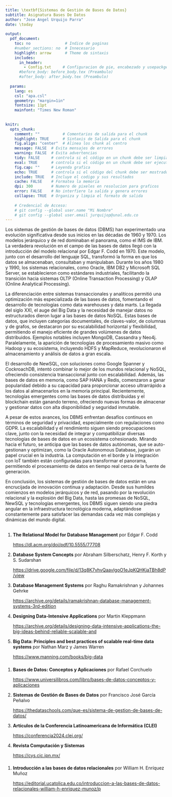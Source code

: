 ```yaml
---
title: \textbf{Sistemas de Gestión de Bases de Datos}
subtitle: Asignatura Bases De Datos
author: "Jose Angel Urquijo Parra"
date: \today
  
output:
  pdf_document:
    toc: no               # Indice de paginas
    #number_sections: no  # Innecesario 
    highlight: arrow      # Theme de sintaxis
    includes:
      in_header:
        - Config.txt     # Configuracion de pie, encabezado y usepackge
      #before_body: before_body.tex (Preambulo)
      #after_body: after_body.tex (Preambulo)
        
  params:
    lang: es
    csl: "apa.csl"
    geometry: "margin=1in"
    fontsize: 11pt
    mainfont: "Times New Roman"
    
        
knitr:
  opts_chunk:
    comment: ""          # Comentarios de salida para el chunk
    highlight: TRUE      # Sintaxis de Salida para el chunk
    fig.align: "center"  # Alinea los chunk al centro
    message: FALSE  # Evita mensajes de errores
    warning: FALSE  # Evita advertencias
    tidy: FALSE     # controla si el código en un chunk debe ser limpiado o reformateado
    eval: TRUE      # controla si el código en un chunk debe ser ejecutado o no al generar
    fig.cap: ""     # Leyenda grafica
    echo: TRUE      # controla si el código del chunk debe ser mostrado en el documento
    include: TRUE   # Incluye el codigo y sus resultados 
    cache: FALSE    # Formatea la memoria
    dpi: 300        # Numero de pixeles en resolucion para graficos
    error: FALSE    # No interfiere la salida y genera errores
    collapse: TRUE  # Organiza y limpia el formato de salida
    
    # Credencial de Acceso: 
    # git config --global user.name "Mi Nombre"
    # git config --global user.email jurquijop@unal.edu.co
---
```


Los sistemas de gestión de bases de datos (DBMS) han experimentado una evolución significativa desde sus inicios en las décadas de 1960 y 1970. Los modelos jerárquico y de red dominaban el panorama, como el IMS de IBM. La verdadera revolución en el campo de las bases de datos llegó con la introducción del modelo relacional por Edgar F. Codd en 1970. Este modelo, junto con el desarrollo del lenguaje SQL, transformó la forma en que los datos se almacenaban, consultaban y manipulaban. Durante los años 1980 y 1990, los sistemas relacionales, como Oracle, IBM DB2 y Microsoft SQL Server, se establecieron como estándares industriales, facilitando la transición hacia sistemas OLTP (Online Transaction Processing) y OLAP (Online Analytical Processing). 

La diferenciación entre sistemas transaccionales y analíticos permitió una optimización más especializada de las bases de datos, fomentando el desarrollo de tecnologías como data warehouses y data marts. La llegada del siglo XXI, el auge del Big Data y la necesidad de manejar datos no estructurados dieron lugar a las bases de datos NoSQL. Estas bases de datos, que incluyen categorías documentales, de claves-valor, de columnas y de grafos, se destacaron por su escalabilidad horizontal y flexibilidad, permitiendo el manejo eficiente de grandes volúmenes de datos distribuidos. Ejemplos notables incluyen MongoDB, Cassandra y Neo4j. Paralelamente, la aparición de tecnologías de procesamiento masivo como Hadoop y su ecosistema, incluyendo HDFS y MapReduce, revolucionaron el almacenamiento y análisis de datos a gran escala.

El desarrollo de NewSQL, con soluciones como Google Spanner y CockroachDB, intentó combinar lo mejor de los mundos relacional y NoSQL, ofreciendo consistencia transaccional junto con escalabilidad. Además, las bases de datos en memoria, como SAP HANA y Redis, comenzaron a ganar popularidad debido a su capacidad para proporcionar acceso ultrarrápido a los datos al almacenarlos en la memoria principal. Recientemente, tecnologías emergentes como las bases de datos distribuidas y el blockchain están ganando terreno, ofreciendo nuevas formas de almacenar y gestionar datos con alta disponibilidad y seguridad inmutable.

A pesar de estos avances, los DBMS enfrentan desafíos continuos en términos de seguridad y privacidad, especialmente con regulaciones como GDPR. La escalabilidad y el rendimiento siguen siendo preocupaciones clave, junto con la necesidad de integrar y compatibilizar diversas tecnologías de bases de datos en un ecosistema cohesionado. Mirando hacia el futuro, se anticipa que las bases de datos autónomas, que se auto-gestionan y optimizan, como la Oracle Autonomous Database, jugarán un papel crucial en la industria. La computación en el borde y la integración con IoT también están configuradas para transformar el panorama, permitiendo el procesamiento de datos en tiempo real cerca de la fuente de generación.

En conclusión, los sistemas de gestión de bases de datos están en una encrucijada de innovación continua y adaptación. Desde sus humildes comienzos en modelos jerárquicos y de red, pasando por la revolución relacional y la explosión del Big Data, hasta las promesas de NoSQL, NewSQL y tecnologías emergentes, los DBMS siguen siendo una piedra angular en la infraestructura tecnológica moderna, adaptándose constantemente para satisfacer las demandas cada vez más complejas y dinámicas del mundo digital.


## \textcolor{blue}{ Referencias Mundiales}

1. **The Relational Model for Database Management** por Edgar F. Codd

   <https://dl.acm.org/doi/pdf/10.5555/77708>

2. **Database System Concepts** por Abraham Silberschatz, Henry F. Korth y S. Sudarshan

   <https://drive.google.com/file/d/13q8K7vhvQaavlgoO1eJpKQHKjaTBh8dP/view>

3. **Database Management Systems** por Raghu Ramakrishnan y Johannes Gehrke

   <https://archive.org/details/ramakrishnan-database-management-systems-3rd-edition>

4. **Designing Data-Intensive Applications** por Martin Kleppmann

   <https://archive.org/details/designing-data-intensive-applications-the-big-ideas-behind-reliable-scalable-and>

5. **Big Data: Principles and best practices of scalable real-time data systems** por Nathan Marz y James Warren

   <https://www.manning.com/books/big-data>

### \textcolor{blue}{Referencias Latinoamericanas}

1. **Bases de Datos: Conceptos y Aplicaciones** por Rafael Corchuelo

   <https://www.universilibros.com/libro/bases-de-datos-conceptos-y-aplicaciones>

2. **Sistemas de Gestión de Bases de Datos** por Francisco José García Peñalvo

   <https://thedataschools.com/que-es/sistema-de-gestion-de-bases-de-datos/>

3. **Artículos de la Conferencia Latinoamericana de Informática (CLEI)**

   <https://conferencia2024.clei.org/>

4. **Revista Computación y Sistemas**

   <https://cys.cic.ipn.mx/>

### \textcolor{blue}{Referencia Nacional (Colombia)}

1. **Introducción a las bases de datos relacionales** por William H. Enríquez Muñoz

   <https://editorial.ucatolica.edu.co/introduccion-a-las-bases-de-datos-relacionales-william-h-enriquez-munoz/p>





